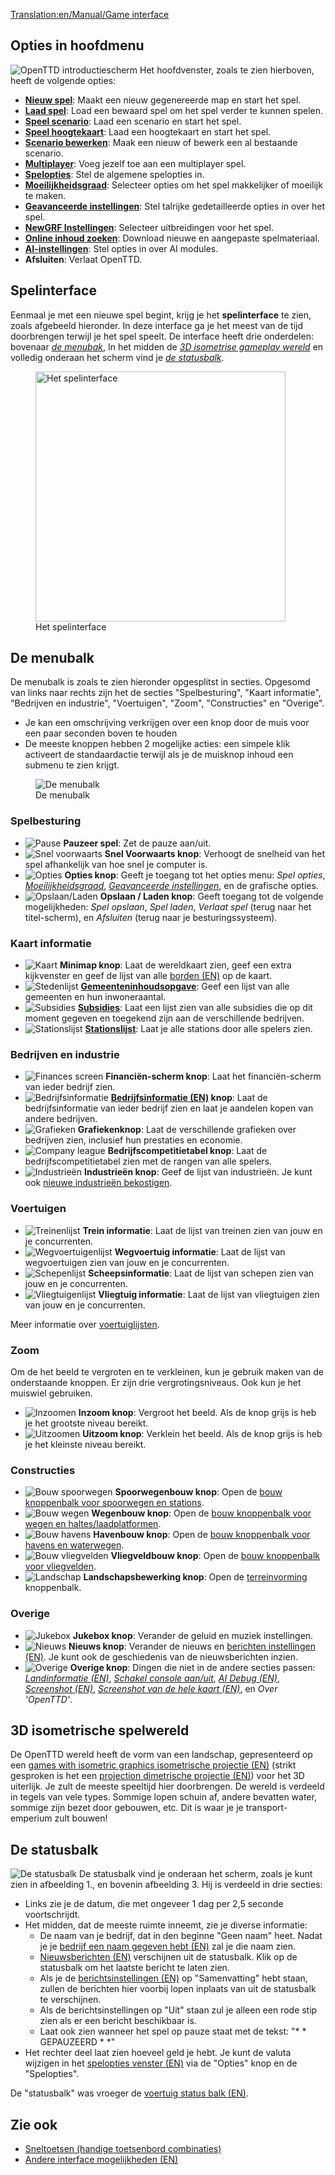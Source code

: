 [[Translation:en/Manual/Game interface]]
{{nl/Manual/Inhoudsopgave}}
==Opties in hoofdmenu==
[[File:nl/Manual/Intro venster.png|frame|center|OpenTTD introductiescherm]]
Het hoofdvenster, zoals te zien hierboven, heeft de volgende opties:
* '''[[nl/Manual/Nieuw spel|Nieuw spel]]''': Maakt een nieuw gegenereerde map en start het spel.
* '''[[nl/Archive/Manual/Savegame|Laad spel]]''': Load een bewaard spel om het spel verder te kunnen spelen.
* '''[[nl/Scenario|Speel scenario]]''': Laad een scenario en start het spel.
* '''[[nl/Hoogtekaart|Speel hoogtekaart]]''': Laad een hoogtekaart en start het spel.
* '''[[nl/Scenario bewerken|Scenario bewerken]]''': Maak een nieuw of bewerk een al bestaande scenario.
* '''[[nl/Manual/Multiplayer|Multiplayer]]''': Voeg jezelf toe aan een multiplayer spel.
* '''[[nl/Spelopties venster|Spelopties]]''': Stel de algemene spelopties in.
* '''[[nl/Archive/Manual/Settings/Moeilijkheidsgraad|Moeilijkheidsgraad]]''': Selecteer opties om het spel makkelijker of moeilijk te maken.
* '''[[nl/Archive/Manual/Settings/Geavanceerde instellingen|Geavanceerde instellingen]]''': Stel talrijke gedetailleerde opties in over het spel.
* '''[[nl/NewGRF Instellingen|NewGRF Instellingen]]''': Selecteer uitbreidingen voor het spel.
* '''[[nl/Online inhoud|Online inhoud zoeken]]''': Download nieuwe en aangepaste spelmateriaal.
* '''[[nl/Manual/AI-instellingen|AI-instellingen]]''': Stel opties in over AI modules.
* '''Afsluiten''': Verlaat OpenTTD.

==Spelinterface==
Eenmaal je met een nieuwe spel begint, krijg je het '''spelinterface''' te zien, zoals afgebeeld hieronder. In deze interface ga je het meest van de tijd doorbrengen terwijl je het spel speelt. De interface heeft drie onderdelen: bovenaar ''[[#de-menubalk|de menubak]]'', In het midden de ''[[#3d-isometrise-gameplay-wereld|3D isometrise gameplay wereld]]'' en volledig onderaan het scherm vind je ''[[#de-statusbalk|de statusbalk]]''.

[[File:en/Manual/Interface.png|thumb|none|400px|Het spelinterface]]

==De menubalk==
De menubalk is zoals te zien hieronder opgesplitst in secties. Opgesomd van links naar rechts zijn het de secties "Spelbesturing", "Kaart informatie", "Bedrijven en industrie", "Voertuigen", "Zoom", "Constructies" en "Overige".
* Je kan een omschrijving verkrijgen over een knop door de muis voor een paar seconden boven te houden
* De meeste knoppen hebben 2 mogelijke acties: een simpele klik activeert de standaardactie terwijl als je de muisknop inhoud een submenu te zien krijgt.
[[File:en/Manual/Menu bar.png|none|frame|De menubalk]]

===Spelbesturing===
*[[File:en/Manual/Manual html m7fd3f2df.png|Pause]] '''Pauzeer spel''': Zet de pauze aan/uit.
*[[File:en/Manual/Manual html m56d46b8f.png|Snel voorwaarts]] '''Snel Voorwaarts knop''': Verhoogt de snelheid van het spel afhankelijk van hoe snel je computer is.
*[[File:en/Manual/Manual html md7ebe52.png|Opties]] '''Opties knop''': Geeft je toegang tot het opties menu: ''Spel opties'', ''[[nl/Archive/Manual/Settings/Moeilijkheidsgraad|Moeilijkheidsgraad]]'', ''[[nl/Archive/Manual/Settings/Geavanceerde instellingen|Geavanceerde instellingen]]'', en de grafische opties.
*[[File:en/Manual/Manual html m3ad9dba5.png|Opslaan/Laden]] '''Opslaan / Laden knop''': Geeft toegang tot de volgende mogelijkheden: ''Spel opslaan'', ''Spel laden'', ''Verlaat spel'' (terug naar het titel-scherm), en ''Afsluiten'' (terug naar je besturingssysteem).

===Kaart informatie===
*[[File:en/Manual/Manual html m6cb2b7aa.png|Kaart]] '''Minimap knop''': Laat de wereldkaart zien, geef een extra kijkvenster en geef de lijst van alle [[en/Archive/Manual/Signs|borden (EN)]] op de kaart.
*[[File:en/Manual/Manual html m58c015ad.png|Stedenlijst]] '''[[nl/Manual/Gemeente|Gemeenten]]inhoudsopgave''': Geef een lijst van alle gemeenten en hun inwoneraantal.
*[[File:en/Manual/Manual html 54594ccb.png|Subsidies]] '''[[nl/Manual/Subsidie|Subsidies]]''': Laat een lijst zien van alle subsidies die op dit moment gegeven en toegekend zijn aan de verschillende bedrijven.
*[[File:en/Manual/Manual html m791b53c3.png|Stationslijst]] '''[[nl/Manual/Stations|Stations]]lijst''': Laat je alle stations door alle spelers zien.

===Bedrijven en industrie===
*[[File:en/Manual/Manual html 63e6566d.png|Finances screen]] '''Financiën-scherm knop''': Laat het financiën-scherm van ieder bedrijf zien.
*[[File:en/Manual/Manual html 12e20f5b.png|Bedrijfsinformatie]] '''[[en/Manual/Transport company|Bedrijfsinformatie (EN)]] knop''': Laat de bedrijfsinformatie van ieder bedrijf zien en laat je aandelen kopen van andere bedrijven.
*[[File:en/Manual/Manual html 36354981.png|Grafieken]] '''Grafiekenknop''': Laat de verschillende grafieken over bedrijven zien, inclusief hun prestaties en economie.
*[[File:en/Manual/Manual html 2a553acb.png|Company league]] '''Bedrijfscompetitietabel knop''': Laat de bedrijfscompetitietabel zien met de rangen van alle spelers.
*[[File:en/Manual/Manual html m4d6ba21e.png|Industrieën]] '''Industrieën knop''': Geef de lijst van industrieën. Je kunt ook [[nl/Manual/Industrie#nieuwe-industrieen-bekostigen|nieuwe industrieën bekostigen]].

===Voertuigen===
*[[File:en/Manual/Manual html m16a497ce.png|Treinenlijst]] '''Trein informatie''': Laat de lijst van treinen zien van jouw en je concurrenten.
*[[File:en/Manual/Manual html m3518e48c.png|Wegvoertuigenlijst]] '''Wegvoertuig informatie''': Laat de lijst van wegvoertuigen zien van jouw en je concurrenten.
*[[File:en/Manual/Manual html 53123a33.png|Schepenlijst]] '''Scheepsinformatie''': Laat de lijst van schepen zien van jouw en je concurrenten.
*[[File:en/Manual/Manual html 442702e6.png|Vliegtuigenlijst]] '''Vliegtuig informatie''': Laat de lijst van vliegtuigen zien van jouw en je concurrenten.

Meer informatie over [[nl/Manual/Voertuiglijst|voertuiglijsten]].

===Zoom===
Om de het beeld te vergroten en te verkleinen, kun je gebruik maken van de onderstaande knoppen. Er zijn drie vergrotingsniveaus. Ook kun je het muiswiel gebruiken.
*[[File:en/Manual/Manual html 628b2aa3.png|Inzoomen]] '''Inzoom knop''': Vergroot het beeld. Als de knop grijs is heb je het grootste niveau bereikt.
*[[File:en/Manual/Manual html m55168bcb.png|Uitzoomen]] '''Uitzoom knop''': Verklein het beeld. Als de knop grijs is heb je het kleinste niveau bereikt.

===Constructies===
*[[File:en/Manual/Manual html m772c5b23.png|Bouw spoorwegen]] '''Spoorwegenbouw knop''': Open de [[nl/Manual/Spoorwegconstructies|bouw knoppenbalk voor spoorwegen en stations]].
*[[File:en/Manual/Manual html ma6d6c8c.png|Bouw wegen]] '''Wegenbouw knop''': Open de [[nl/Manual/Wegconstructies|bouw knoppenbalk voor wegen en haltes/laadplatformen]].
*[[File:en/Manual/Manual html m2cc0c4cd.png|Bouw havens]] '''Havenbouw knop''': Open de [[nl/Manual/Waterwegconstructies|bouw knoppenbalk voor havens en waterwegen]].
*[[File:en/Manual/Manual html 1ae92703.png|Bouw vliegvelden]] '''Vliegveldbouw knop''': Open de [[nl/Manual/Bouw vliegveld|bouw knoppenbalk voor vliegvelden]].
*[[File:en/Manual/Manual html m233f8633.png|Landschap]] '''Landschapsbewerking knop''': Open de [[nl/Manual/Terreinvorming|terreinvorming]] knoppenbalk.

===Overige===
*[[File:en/Manual/Manual html m6a2249c4.png|Jukebox]] '''Jukebox knop''': Verander de geluid en muziek instellingen.
*[[File:en/Manual/Manual html 2a55c3aa.png|Nieuws]] '''Nieuws knop''': Verander de nieuws en [[en/Archive/Manual/Settings/Message settings|berichten instellingen (EN)]]. Je kunt ook de geschiedenis van de nieuwsberichten inzien.
*[[File:en/Manual/Manual html 51cda05b.png|Overige]] '''Overige knop''': Dingen die niet in de andere secties passen: ''[[en/Manual/Land area information|Landinformatie (EN)]]'', ''[[nl/Manual/Console|Schakel console aan/uit]]'', ''[[en/AI Debug|AI Debug (EN)]]'', ''[[en/Manual/Screenshot|Screenshot (EN)]]'', ''[[en/Manual/Screenshot|Screenshot van de hele kaart (EN)]]'', en ''Over 'OpenTTD' ''.

==3D isometrische spelwereld==
De OpenTTD wereld heeft de vorm van een landschap, gepresenteerd op een [https://www.wikipedia.org/wiki/Video games with isometric graphics isometrische projectie (EN)] (strikt gesproken is het een [https://www.wikipedia.org/wiki/dimetric projection dimetrische projectie (EN)]) voor het 3D uiterlijk. Je zult de meeste speeltijd hier doorbrengen. De wereld is verdeeld in tegels van vele types. Sommige lopen schuin af, andere bevatten water, sommige zijn bezet door gebouwen, etc. Dit is waar je je transport-emperium zult bouwen!

==De statusbalk==
[[File:en/Manual/Status-bar.png|none|frame|De statusbalk]]
De statusbalk vind je onderaan het scherm, zoals je kunt zien in afbeelding 1., en bovenin afbeelding 3. Hij is verdeeld in drie secties:
*Links zie je de datum, die met ongeveer 1 dag per 2,5 seconde voortschrijdt.
*Het midden, dat de meeste ruimte inneemt, zie je diverse informatie:
**De naam van je bedrijf, dat in den beginne "Geen naam" heet. Nadat je je [[en/Manual/Transport company|bedrijf een naam gegeven hebt (EN)]] zal je die naam zien.
**[[en/Archive/Manual/News messages|Nieuwsberichten (EN)]] verschijnen uit de statusbalk. Klik op de statusbalk om het laatste bericht te laten zien.
**Als je de [[en/Archive/Manual/Settings/Message settings|berichtsinstellingen (EN)]] op "Samenvatting" hebt staan, zullen de berichten hier voorbij lopen inplaats van uit de statusbalk te verschijnen.
**Als de berichtsinstellingen op "Uit" staan zul je alleen een rode stip zien als er een bericht beschikbaar is.
**Laat ook zien wanneer het spel op pauze staat met de tekst: "* * GEPAUZEERD * *"
*Het rechter deel laat zien hoeveel geld je hebt. Je kunt de valuta wijzigen in het [[en/Manual/Game options window|spelopties venster (EN)]] via de "Opties" knop en de "Spelopties".

De "statusbalk" was vroeger de [[en/Manual/Status bar|voertuig status balk (EN)]].

==Zie ook==
* [[nl/Manual/Sneltoetsen|Sneltoetsen (handige toetsenbord combinaties)]]
* [[en/Archive/Manual/Other Interface Features|Andere interface mogelijkheden (EN)]]